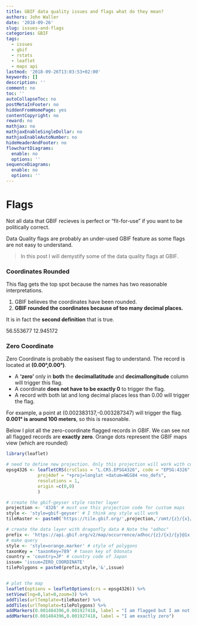 ```yaml
---
title: GBIF data quality issues and flags what do they mean? 
authors: John Waller
date: '2018-09-26'
slug: issues-and-flags
categories: GBIF
tags:
  - issues
  - gbif
  - rstats
  - leaflet
  - maps api
lastmod: '2018-09-26T13:03:53+02:00'
keywords: []
description: ''
comment: no
toc: ''
autoCollapseToc: no
postMetaInFooter: no
hiddenFromHomePage: yes
contentCopyright: no
reward: no
mathjax: no
mathjaxEnableSingleDollar: no
mathjaxEnableAutoNumber: no
hideHeaderAndFooter: no
flowchartDiagrams:
  enable: no
  options: ''
sequenceDiagrams:
  enable: no
  options: ''
---
```


# Flags
Not all data that GBIF recieves is perfect or "fit-for-use" if you want to be politically correct.

Data Quality flags are probably an under-used GBIF feature as some flags are not easy to understand. 

> In this post I will demystify some of the data quality flags at GBIF. 

### Coordinates Rounded 

This flag gets the top spot because the names has two reasonable interpretations. 

1. GBIF believes the coordinates have been rounded. 
2. **GBIF rounded the coordinates because of too many decimal places.**

It is in fact the **second definition** that is true. 

56.553677
12.945172



### Zero Coordinate

Zero Coordinate is probably the easisest flag to understand. The record is located at **(0.00°,0.00°)**. 

* A **'zero'** only in **both** the **decimallatitude** and **decimallongitude** column will trigger this flag. 
* A coordinate **does not have to be exactly 0** to trigger the flag. 
* A record with both lat and long decimal places less than 0.00 will trigger the flag. 

For example, a point at (0.002383137,-0.003287347) will trigger the flag. **0.001° is around 100 meters**, so this is reasonable. 

Below I plot all the zero-coordinate flagged records in GBIF. We can see not all flagged records are **exactly zero**. Orange dots represent the GBIF maps view (which are rounded)

```r
library(leaflet)

# need to define new projection. Only this projection will work with custom queries. 
epsg4326 <- leafletCRS(crsClass = "L.CRS.EPSG4326", code = "EPSG:4326",
            proj4def = "+proj=longlat +datum=WGS84 +no_defs",
            resolutions = 1,
            origin =c(0,0)
            )

# create the gbif-geyser style raster layer 
projection <- '4326' # must use this projection code for custom maps
style <- 'style=gbif-geyser' # I think any style will work 
tileRaster <- paste0('https://tile.gbif.org/',projection,'/omt/{z}/{x}/{y}@1x.png?',style)

# create the data layer with dragonfly data # Note the "adhoc"
prefix <- 'https://api.gbif.org/v2/map/occurrence/adhoc/{z}/{x}/{y}@1x.png?'
# make query 
style <- 'style=orange.marker' # style of polygons 
taxonKey = 'taxonKey=789' # taxon key of Odonata 
country = 'country=JP' # country code of Japan
issue= 'issue=ZERO_COORDINATE'
tilePolygons = paste0(prefix,style,'&',issue)


# plot the map 
leaflet(options = leafletOptions(crs = epsg4326)) %>%
setView(lng=0,lat=0,zoom=3) %>% 
addTiles(urlTemplate=tileRaster) %>%
addTiles(urlTemplate=tilePolygons) %>%
addMarkers(0.001484396,0.001927418, label = "I am flagged but I am not exactly zero") %>%
addMarkers(0.001484396,0.001927418, label = "I am exactly zero")
     
```











<!--more-->
